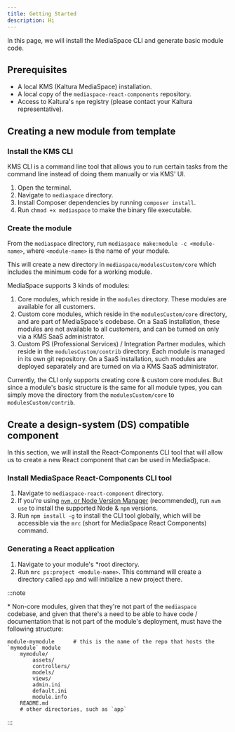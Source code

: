 ```yaml
---
title: Getting Started
description: Hi
---
```



In this page, we will install the MediaSpace CLI and generate basic module code.

## Prerequisites

-   A local KMS (Kaltura MediaSpace) installation.
-   A local copy of the `mediaspace-react-components` repository.
-   Access to Kaltura's `npm` registry (please contact your Kaltura representative).

## Creating a new module from template

### Install the KMS CLI

KMS CLI is a command line tool that allows you to run certain tasks from the command line instead of doing them manually or via KMS' UI.

1. Open the terminal.
2. Navigate to `mediaspace` directory.
3. Install Composer dependencies by running `composer install`.
4. Run `chmod +x mediaspace` to make the binary file executable.

### Create the module

From the `mediaspace` directory, run `mediaspace make:module -c <module-name>`, where `<module-name>` is the name of your module.

This will create a new directory in `mediaspace/modulesCustom/core` which includes the minimum code for a working module.

<Aside type="note" title="Info">
MediaSpace supports 3 kinds of modules:

1. Core modules, which reside in the `modules` directory. These modules are available for all customers.
2. Custom core modules, which reside in the `modulesCustom/core` directory, and are part of MediaSpace's codebase. On a SaaS installation,
   these modules are not available to all customers, and can be turned on only via a KMS SaaS administrator.
3. Custom PS (Professional Services) / Integration Partner modules, which reside in the `modulesCustom/contrib` directory.
   Each module is managed in its own git repository. On a SaaS installation, such modules are deployed separately and are turned on via a
   KMS SaaS administrator.

Currently, the CLI only supports creating core & custom core modules. But since a module's basic structure is the same for all module types,
you can simply move the directory from the `modulesCustom/core` to `modulesCustom/contrib`.

</Aside>

## Create a design-system (DS) compatible component

In this section, we will install the React-Components CLI tool that will allow us to create a new React component that can be used in
MediaSpace.

### Install MediaSpace React-Components CLI tool

1. Navigate to `mediaspace-react-component` directory.
2. If you're using [`nvm`, or Node Version Manager](https://github.com/nvm-sh/nvm) (recommended), run `nvm use` to install the supported Node
   & `npm` versions.
3. Run `npm install -g` to install the CLI tool globally, which will be accessible via the `mrc` (short for MediaSpace React Components)
   command.

### Generating a React application

1. Navigate to your module's \*root directory.
2. Run `mrc ps:project <module-name>`. This command will create a directory called `app` and will initialize a new project there.

:::note

\* Non-core modules, given that they're not part of the `mediaspace` codebase, and given that there's a need to be able to have code /
documentation that is not part of the module's deployment, must have the following structure:

```
module-mymodule      # this is the name of the repo that hosts the `mymodule` module
    mymodule/
        assets/
        controllers/
        models/
        views/
        admin.ini
        default.ini
        module.info
    README.md
    # other directories, such as `app`
```

:::
